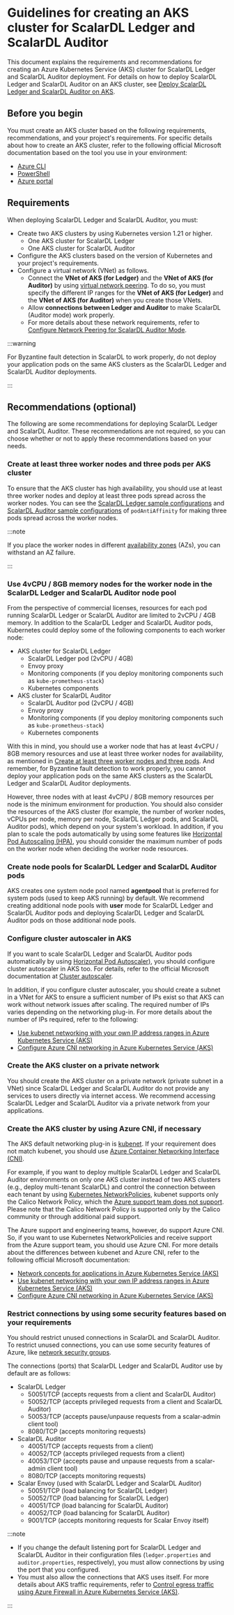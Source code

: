 # Guidelines for creating an AKS cluster for ScalarDL Ledger and ScalarDL Auditor

This document explains the requirements and recommendations for creating an Azure Kubernetes Service (AKS) cluster for ScalarDL Ledger and ScalarDL Auditor deployment. For details on how to deploy ScalarDL Ledger and ScalarDL Auditor on an AKS cluster, see [Deploy ScalarDL Ledger and ScalarDL Auditor on AKS](ManualDeploymentGuideScalarDLAuditorOnAKS.md).

## Before you begin

You must create an AKS cluster based on the following requirements, recommendations, and your project's requirements. For specific details about how to create an AKS cluster, refer to the following official Microsoft documentation based on the tool you use in your environment:

* [Azure CLI](https://learn.microsoft.com/ja-jp/azure/aks/learn/quick-kubernetes-deploy-cli)
* [PowerShell](https://learn.microsoft.com/ja-jp/azure/aks/learn/quick-kubernetes-deploy-powershell)
* [Azure portal](https://learn.microsoft.com/ja-jp/azure/aks/learn/quick-kubernetes-deploy-portal)

## Requirements

When deploying ScalarDL Ledger and ScalarDL Auditor, you must:

* Create two AKS clusters by using Kubernetes version 1.21 or higher.
    * One AKS cluster for ScalarDL Ledger
    * One AKS cluster for ScalarDL Auditor
* Configure the AKS clusters based on the version of Kubernetes and your project's requirements.
* Configure a virtual network (VNet) as follows.
    * Connect the **VNet of AKS (for Ledger)** and the **VNet of AKS (for Auditor)** by using [virtual network peering](https://learn.microsoft.com/en-us/azure/virtual-network/virtual-network-manage-peering). To do so, you must specify the different IP ranges for the **VNet of AKS (for Ledger)** and the **VNet of AKS (for Auditor)** when you create those VNets.
    * Allow **connections between Ledger and Auditor** to make ScalarDL (Auditor mode) work properly.
    * For more details about these network requirements, refer to [Configure Network Peering for ScalarDL Auditor Mode](NetworkPeeringForScalarDLAuditor.md).

:::warning

For Byzantine fault detection in ScalarDL to work properly, do not deploy your application pods on the same AKS clusters as the ScalarDL Ledger and ScalarDL Auditor deployments.

:::

## Recommendations (optional)

The following are some recommendations for deploying ScalarDL Ledger and ScalarDL Auditor. These recommendations are not required, so you can choose whether or not to apply these recommendations based on your needs.

### Create at least three worker nodes and three pods per AKS cluster

To ensure that the AKS cluster has high availability, you should use at least three worker nodes and deploy at least three pods spread across the worker nodes. You can see the [ScalarDL Ledger sample configurations](https://github.com/scalar-labs/scalar-kubernetes/blob/master/conf/scalardl-custom-values.yaml) and [ScalarDL Auditor sample configurations](https://github.com/scalar-labs/scalar-kubernetes/blob/master/conf/scalardl-audit-custom-values.yaml) of `podAntiAffinity` for making three pods spread across the worker nodes.

:::note

If you place the worker nodes in different [availability zones](https://learn.microsoft.com/en-us/azure/availability-zones/az-overview) (AZs), you can withstand an AZ failure.

:::

### Use 4vCPU / 8GB memory nodes for the worker node in the ScalarDL Ledger and ScalarDL Auditor node pool

From the perspective of commercial licenses, resources for each pod running ScalarDL Ledger or ScalarDL Auditor are limited to 2vCPU / 4GB memory. In addition to the ScalarDL Ledger and ScalarDL Auditor pods, Kubernetes could deploy some of the following components to each worker node:

* AKS cluster for ScalarDL Ledger
  * ScalarDL Ledger pod (2vCPU / 4GB)
  * Envoy proxy
  * Monitoring components (if you deploy monitoring components such as `kube-prometheus-stack`)
  * Kubernetes components
* AKS cluster for ScalarDL Auditor
  * ScalarDL Auditor pod (2vCPU / 4GB)
  * Envoy proxy
  * Monitoring components (if you deploy monitoring components such as `kube-prometheus-stack`)
  * Kubernetes components

With this in mind, you should use a worker node that has at least 4vCPU / 8GB memory resources and use at least three worker nodes for availability, as mentioned in [Create at least three worker nodes and three pods](#create-at-least-three-worker-nodes-and-three-pods-per-aks-cluster). And remember, for Byzantine fault detection to work properly, you cannot deploy your application pods on the same AKS clusters as the ScalarDL Ledger and ScalarDL Auditor deployments.

However, three nodes with at least 4vCPU / 8GB memory resources per node is the minimum environment for production. You should also consider the resources of the AKS cluster (for example, the number of worker nodes, vCPUs per node, memory per node, ScalarDL Ledger pods, and ScalarDL Auditor pods), which depend on your system's workload. In addition, if you plan to scale the pods automatically by using some features like [Horizontal Pod Autoscaling (HPA)](https://kubernetes.io/docs/tasks/run-application/horizontal-pod-autoscale/), you should consider the maximum number of pods on the worker node when deciding the worker node resources.

### Create node pools for ScalarDL Ledger and ScalarDL Auditor pods

AKS creates one system node pool named **agentpool** that is preferred for system pods (used to keep AKS running) by default. We recommend creating additional node pools with **user** mode for ScalarDL Ledger and ScalarDL Auditor pods and deploying ScalarDL Ledger and ScalarDL Auditor pods on those additional node pools.

### Configure cluster autoscaler in AKS

If you want to scale ScalarDL Ledger and ScalarDL Auditor pods automatically by using [Horizontal Pod Autoscaler)](https://learn.microsoft.com/en-us/azure/aks/concepts-scale#horizontal-pod-autoscaler), you should configure cluster autoscaler in AKS too. For details, refer to the official Microsoft documentation at [Cluster autoscaler](https://learn.microsoft.com/en-us/azure/aks/concepts-scale#cluster-autoscaler).

In addition, if you configure cluster autoscaler, you should create a subnet in a VNet for AKS to ensure a sufficient number of IPs exist so that AKS can work without network issues after scaling. The required number of IPs varies depending on the networking plug-in. For more details about the number of IPs required, refer to the following:

* [Use kubenet networking with your own IP address ranges in Azure Kubernetes Service (AKS)](https://learn.microsoft.com/en-us/azure/aks/configure-kubenet)
* [Configure Azure CNI networking in Azure Kubernetes Service (AKS)](https://learn.microsoft.com/en-us/azure/aks/configure-azure-cni)

### Create the AKS cluster on a private network

You should create the AKS cluster on a private network (private subnet in a VNet) since ScalarDL Ledger and ScalarDL Auditor do not provide any services to users directly via internet access. We recommend accessing ScalarDL Ledger and ScalarDL Auditor via a private network from your applications.

### Create the AKS cluster by using Azure CNI, if necessary

The AKS default networking plug-in is [kubenet](https://learn.microsoft.com/en-us/azure/aks/configure-kubenet). If your requirement does not match kubenet, you should use [Azure Container Networking Interface (CNI)](https://learn.microsoft.com/en-us/azure/aks/configure-azure-cni).

For example, if you want to deploy multiple ScalarDL Ledger and ScalarDL Auditor environments on only one AKS cluster instead of two AKS clusters (e.g., deploy multi-tenant ScalarDL) and control the connection between each tenant by using [Kubernetes NetworkPolicies](https://kubernetes.io/docs/concepts/services-networking/network-policies/), kubenet supports only the Calico Network Policy, which the [Azure support team does not support](https://learn.microsoft.com/en-us/azure/aks/use-network-policies#differences-between-azure-network-policy-manager-and-calico-network-policy-and-their-capabilities). Please note that the Calico Network Policy is supported only by the Calico community or through additional paid support.

The Azure support and engineering teams, however, do support Azure CNI. So, if you want to use Kubernetes NetworkPolicies and receive support from the Azure support team, you should use Azure CNI. For more details about the differences between kubenet and Azure CNI, refer to the following official Microsoft documentation:

* [Network concepts for applications in Azure Kubernetes Service (AKS)](https://learn.microsoft.com/en-us/azure/aks/concepts-network)
* [Use kubenet networking with your own IP address ranges in Azure Kubernetes Service (AKS)](https://learn.microsoft.com/en-us/azure/aks/configure-kubenet)
* [Configure Azure CNI networking in Azure Kubernetes Service (AKS)](https://learn.microsoft.com/en-us/azure/aks/configure-azure-cni)

### Restrict connections by using some security features based on your requirements

You should restrict unused connections in ScalarDL and ScalarDL Auditor. To restrict unused connections, you can use some security features of Azure, like [network security groups](https://learn.microsoft.com/en-us/azure/virtual-network/network-security-groups-overview).

The connections (ports) that ScalarDL Ledger and ScalarDL Auditor use by default are as follows:

* ScalarDL Ledger
    * 50051/TCP (accepts requests from a client and ScalarDL Auditor)
    * 50052/TCP (accepts privileged requests from a client and ScalarDL Auditor)
    * 50053/TCP (accepts pause/unpause requests from a scalar-admin client tool)
    * 8080/TCP (accepts monitoring requests)
* ScalarDL Auditor
    * 40051/TCP (accepts requests from a client)
    * 40052/TCP (accepts privileged requests from a client)
    * 40053/TCP (accepts pause and unpause requests from a scalar-admin client tool)
    * 8080/TCP (accepts monitoring requests)
* Scalar Envoy (used with ScalarDL Ledger and ScalarDL Auditor)
    * 50051/TCP (load balancing for ScalarDL Ledger)
    * 50052/TCP (load balancing for ScalarDL Ledger)
    * 40051/TCP (load balancing for ScalarDL Auditor)
    * 40052/TCP (load balancing for ScalarDL Auditor)
    * 9001/TCP (accepts monitoring requests for Scalar Envoy itself)

:::note

- If you change the default listening port for ScalarDL Ledger and ScalarDL Auditor in their configuration files (`ledger.properties` and `auditor.properties`, respectively), you must allow connections by using the port that you configured.
- You must also allow the connections that AKS uses itself. For more details about AKS traffic requirements, refer to [Control egress traffic using Azure Firewall in Azure Kubernetes Service (AKS)](https://learn.microsoft.com/en-us/azure/aks/limit-egress-traffic).

:::
